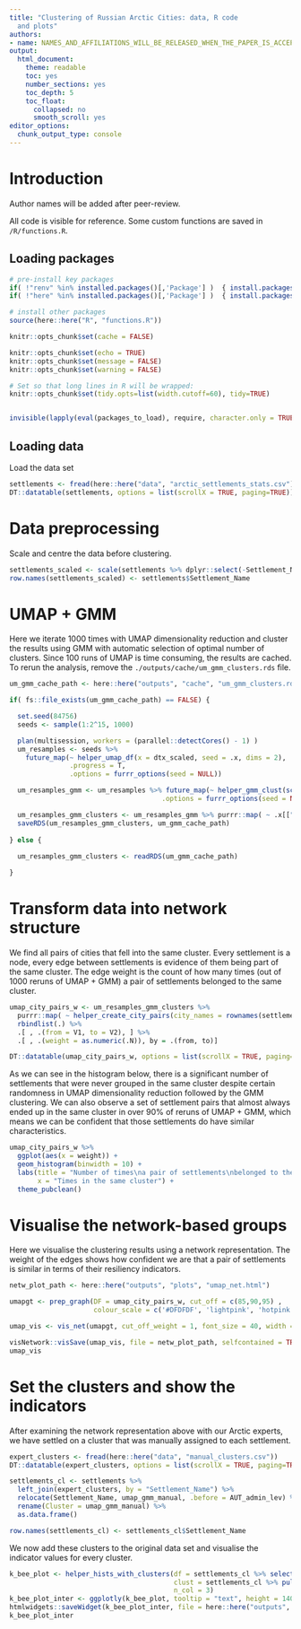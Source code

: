 ```yaml
---
title: "Clustering of Russian Arctic Cities: data, R code
  and plots"
authors:
- name: NAMES_AND_AFFILIATIONS_WILL_BE_RELEASED_WHEN_THE_PAPER_IS_ACCEPTED
output:
  html_document: 
    theme: readable
    toc: yes
    number_sections: yes
    toc_depth: 5
    toc_float:
      collapsed: no
      smooth_scroll: yes
editor_options:
  chunk_output_type: console
---
```



# Introduction

Author names will be added after peer-review.

All code is visible for reference. Some custom functions are saved in `/R/functions.R`.

## Loading packages

```r
# pre-install key packages
if( !"renv" %in% installed.packages()[,'Package'] )  { install.packages("renv") }
if( !"here" %in% installed.packages()[,'Package'] )  { install.packages("here") }

# install other packages
source(here::here("R", "functions.R"))

knitr::opts_chunk$set(cache = FALSE)

knitr::opts_chunk$set(echo = TRUE) 
knitr::opts_chunk$set(message = FALSE)
knitr::opts_chunk$set(warning = FALSE)

# Set so that long lines in R will be wrapped:
knitr::opts_chunk$set(tidy.opts=list(width.cutoff=60), tidy=TRUE)


invisible(lapply(eval(packages_to_load), require, character.only = TRUE))
```

## Loading data

Load the data set

```r
settlements <- fread(here::here("data", "arctic_settlements_stats.csv"))
DT::datatable(settlements, options = list(scrollX = TRUE, paging=TRUE))
```

# Data preprocessing

Scale and centre the data before clustering.

```r
settlements_scaled <- scale(settlements %>% dplyr::select(-Settlement_Name), center = T, scale = T)
row.names(settlements_scaled) <- settlements$Settlement_Name
```

# UMAP + GMM

Here we iterate 1000 times with UMAP dimensionality reduction and cluster the results using GMM with automatic selection of optimal number of clusters. Since 100 runs of UMAP is time consuming, the results are cached. To rerun the analysis, remove the `./outputs/cache/um_gmm_clusters.rds` file.


```r
um_gmm_cache_path <- here::here("outputs", "cache", "um_gmm_clusters.rds")

if( fs::file_exists(um_gmm_cache_path) == FALSE) {

  set.seed(84756)
  seeds <- sample(1:2^15, 1000)

  plan(multisession, workers = (parallel::detectCores() - 1) )
  um_resamples <- seeds %>%
    future_map(~ helper_umap_df(x = dtx_scaled, seed = .x, dims = 2),
               .progress = T,
               .options = furrr_options(seed = NULL))

  um_resamples_gmm <- um_resamples %>% future_map(~ helper_gmm_clust(scale(.x), kk = 1:15, seed = 123),
                                      .options = furrr_options(seed = NULL))

  um_resamples_gmm_clusters <- um_resamples_gmm %>% purrr::map( ~ .x[["clust"]][["classification"]] )
  saveRDS(um_resamples_gmm_clusters, um_gmm_cache_path)
  
} else {
  
  um_resamples_gmm_clusters <- readRDS(um_gmm_cache_path)

}
```

# Transform data into network structure

We find all pairs of cities that fell into the same cluster. Every settlement is a node, every edge between settlements is evidence of them being part of the same cluster. The edge weight is the count of how many times (out of 1000 reruns of UMAP + GMM) a pair of settlements belonged to the same cluster.

```r
umap_city_pairs_w <- um_resamples_gmm_clusters %>%
  purrr::map( ~ helper_create_city_pairs(city_names = rownames(settlements_scaled), .x) ) %>% 
  rbindlist(.) %>% 
  .[ , .(from = V1, to = V2), ] %>% 
  .[ , .(weight = as.numeric(.N)), by = .(from, to)]

DT::datatable(umap_city_pairs_w, options = list(scrollX = TRUE, paging=TRUE))
```

As we can see in the histogram below, there is a significant number of settlements that were never grouped in the same cluster despite certain randomness in UMAP dimensionality reduction followed by the GMM clustering. We can also observe a set of settlement pairs that almost always ended up in the same cluster in over 90% of reruns of UMAP + GMM, which means we can be confident that those settlements do have similar characteristics.

```r
umap_city_pairs_w %>%
  ggplot(aes(x = weight)) +
  geom_histogram(binwidth = 10) +
  labs(title = "Number of times\na pair of settlements\nbelonged to the same cluster",
       x = "Times in the same cluster") +
  theme_pubclean()
```

# Visualise the network-based groups

Here we visualise the clustering results using a network representation. The weight of the edges shows how confident we are that a pair of settlements is similar in terms of their resiliency indicators.

```r
netw_plot_path <- here::here("outputs", "plots", "umap_net.html")

umapgt <- prep_graph(DF = umap_city_pairs_w, cut_off = c(85,90,95) ,
                     colour_scale = c('#DFDFDF', 'lightpink', 'hotpink', 'brown'))

umap_vis <- vis_net(umapgt, cut_off_weight = 1, font_size = 40, width = "100%", height = "100%")

visNetwork::visSave(umap_vis, file = netw_plot_path, selfcontained = TRUE)
umap_vis
```


# Set the clusters and show the indicators

After examining the network representation above with our Arctic experts, we have settled on a cluster that was manually assigned to each settlement.

```r
expert_clusters <- fread(here::here("data", "manual_clusters.csv"))
DT::datatable(expert_clusters, options = list(scrollX = TRUE, paging=TRUE))

settlements_cl <- settlements %>%
  left_join(expert_clusters, by = "Settlement_Name") %>% 
  relocate(Settlement_Name, umap_gmm_manual, .before = AUT_admin_lev) %>% 
  rename(Cluster = umap_gmm_manual) %>%
  as.data.frame()

row.names(settlements_cl) <- settlements_cl$Settlement_Name
```

We now add these clusters to the original data set and visualise the indicator values for every cluster.

```r
k_bee_plot <- helper_hists_with_clusters(df = settlements_cl %>% select(-Settlement_Name, -Cluster),
                                         clust = settlements_cl %>% pull(Cluster),
                                         n_col = 3)
k_bee_plot_inter <- ggplotly(k_bee_plot, tooltip = "text", height = 1400)
htmlwidgets::saveWidget(k_bee_plot_inter, file = here::here("outputs", "plots", "umap_net_groups.html"))
k_bee_plot_inter
```












